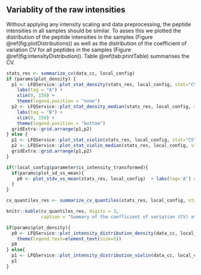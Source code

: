 ## Variablity of the raw intensities


Without applying any intensity scaling and data preprocessing, the peptide intensities in all samples should be similar. To asses this we plotted the distribution of the peptide intensities in the samples (Figure \@ref(fig:plotDistributions)) as well as the distribution of the coefficient of variation CV for all peptides in the samples (Figure \@ref(fig:intensityDistribution)). Table \@ref(tab:printTable) summarises the CV.

```r
stats_res <- summarize_cv(data_cc, local_config)
if (params$plot_density) {
  p1 <- LFQService::plot_stat_density(stats_res, local_config, stat="CV") + 
    labs(tag = "A") + 
    xlim(0, 150) +
    theme(legend.position = "none")
  p2 <- LFQService::plot_stat_density_median(stats_res, local_config, stat="CV") + 
    labs(tag = "B") + 
    xlim(0, 150) +
    theme(legend.position = "bottom")
  gridExtra::grid.arrange(p1,p2)
} else {
  p1 <- LFQService::plot_stat_violin(stats_res, local_config, stat="CV") + labs(tag='A')
  p2 <- LFQService::plot_stat_violin_median(stats_res, local_config, stat="CV") + labs(tag='B')
  gridExtra::grid.arrange(p1,p2)
}
```

```r
if(!local_config$parameter$is_intensity_transformed){
  if(params$plot_sd_vs_mean){
    p0 <- plot_stdv_vs_mean(stats_res, local_config)  + labs(tag='A') # takes to long to plot.
  }
}
```


```r
cv_quantiles_res <- summarize_cv_quantiles(stats_res, local_config, stats="CV",probs = c(0.5, 0.6, 0.7, 0.8, 0.9))$wide
```


```r
knitr::kable(cv_quantiles_res, digits = 3,
             caption = "Summary of the coefficient of variation (CV) at the 10th, 25th, 50th, 7th and 90th percentile.", format="html") 
```

```r
if(params$plot_density){
  p0 <- LFQService::plot_intensity_distribution_density(data_cc, local_config) + 
    theme(legend.text=element_text(size=5))
  p0
} else{
  p1 <- LFQService::plot_intensity_distribution_violin(data_cc, local_config)
  p1
}

```
